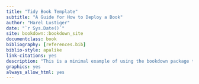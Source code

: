 ```yaml
--- 
title: "Tidy Book Template"
subtitle: "A Guide for How to Deploy a Book"
author: "Harel Lustiger"
date: "`r Sys.Date()`"
site: bookdown::bookdown_site
documentclass: book
bibliography: [references.bib]
biblio-style: apalike
link-citations: yes
description: "This is a minimal example of using the bookdown package to write a book. The output format for this example is bookdown::gitbook."
graphics: yes
always_allow_html: yes
---
```


<!--
Springer book structure
https://www.springer.com/gp/authors-editors/book-authors-editors/resources-guidelines/book-manuscript-guidelines/book-structure/5640
-->
